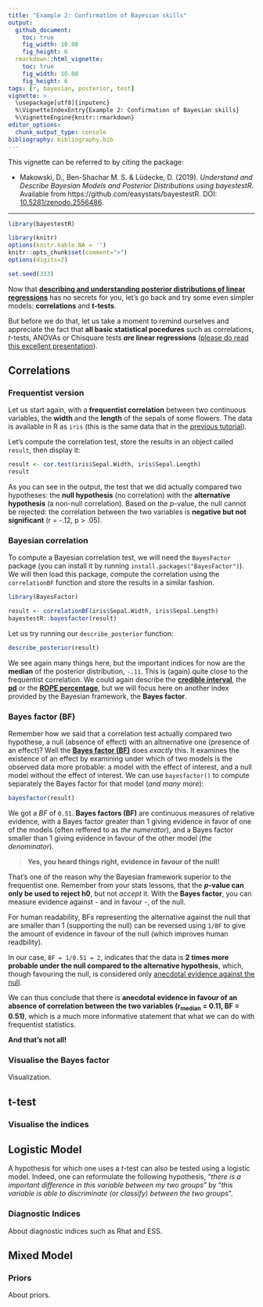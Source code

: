 ```yaml
---
title: "Example 2: Confirmation of Bayesian skills"
output: 
  github_document:
    toc: true
    fig_width: 10.08
    fig_height: 6
  rmarkdown::html_vignette:
    toc: true
    fig_width: 10.08
    fig_height: 6
tags: [r, bayesian, posterior, test]
vignette: >
  \usepackage[utf8]{inputenc}
  %\VignetteIndexEntry{Example 2: Confirmation of Bayesian skills}
  %\VignetteEngine{knitr::rmarkdown}
editor_options: 
  chunk_output_type: console
bibliography: bibliography.bib
---
```


This vignette can be referred to by citing the package:

- Makowski, D., Ben-Shachar M. S. \& Lüdecke, D. (2019). *Understand and Describe Bayesian Models and Posterior Distributions using bayestestR*. Available from https://github.com/easystats/bayestestR. DOI: [10.5281/zenodo.2556486](https://zenodo.org/record/2556486).

---

```r
library(bayestestR)

library(knitr)
options(knitr.kable.NA = '')
knitr::opts_chunk$set(comment=">")
options(digits=2)

set.seed(333)
```


Now that [**describing and understanding posterior distributions of linear regressions**](https://easystats.github.io/bayestestR/articles/example1.html) has no secrets for you, let's go back and try some even simpler models: **correlations** and **t-tests**.

But before we do that, let us take a moment to remind ourselves and appreciate the fact that **all basic statistical pocedures** such as correlations, *t*-tests, ANOVAs or Chisquare tests ***are* linear regressions** ([please do read this excellent presentation](https://lindeloev.github.io/tests-as-linear/)).

## Correlations

### Frequentist version 

Let us start again, with a **frequentist correlation** between two continuous variables, the **width** and the **length** of the sepals of some flowers. The data is available in R as  `iris` (this is the same data that in the [previous tutorial](https://easystats.github.io/bayestestR/articles/example1.html)). 

Let's compute the correlation test, store the results in an object called `result`, then display it:

```r
result <- cor.test(iris$Sepal.Width, iris$Sepal.Length)
result
```

As you can see in the output, the test that we did actually compared two hypotheses: the **null hypothesis** (no correlation) with the **alternative hypothesis** (a non-null correlation). Based on the *p*-value, the null cannot be rejected: the correlation between the two variables is **negative but not significant** (r = -.12, p > .05).

### Bayesian correlation 

To compute a Bayesian correlation test, we will need the `BayesFactor` package (you can install it by running `install.packages("BayesFactor")`). We will then load this package, compute the correlation using the `correlationBF` function and store the results in a similar fashion. 
 
```r
library(BayesFactor)

result <- correlationBF(iris$Sepal.Width, iris$Sepal.Length)
bayestestR::bayesfactor(result)
```

Let us try running our `describe_posterior` function:

```r
describe_posterior(result)
```

We see again many things here, but the important indices for now are the **median** of the posterior distribution, `-.11`. This is (again) quite close to the frequentist correlation. We could again describe the [**credible interval**](https://easystats.github.io/bayestestR/articles/credible_interval.html), the [**pd**](https://easystats.github.io/bayestestR/articles/probability_of_direction.html) or the [**ROPE percentage**](https://easystats.github.io/bayestestR/articles/region_of_practical_equivalence.html), but we will focus here on another index provided by the Bayesian framework, the **Bayes factor**.

### Bayes factor (BF)

Remember how we said that a correlation test actually compared two hypothese, a null (absence of effect) with an altnernative one (presence of an effect)\? Well the [**Bayes factor (BF)**](https://easystats.github.io/bayestestR/articles/bayes_factors.html) does *exactly* this. It examines the existence of an effect by examining under which of two models is the observed data more probable: a model with the effect of interest, and a null model without the effect of interest. We can use `bayesfactor()` to compute separately the Bayes factor for that model (*and many more*):

```r
bayesfactor(result)
```

We got a *BF* of `0.51`. **Bayes factors (BF)** are continuous measures of relative evidence, with a Bayes factor greater than 1 giving evidence in favor of one of the models (often reffered to as *the numerator*), and a Bayes factor smaller than 1 giving evidence in favour of the other model (*the denominator*). 

> **Yes, you heard things right, evidence in favour of the null!**

That's one of the reason why the Bayesian framework superior to the frequentist one. Remember from your stats lessons, that the ***p*-value can only be used to reject h0**, but not *accept* it. With the **Bayes factor**, you can measure evidence against - and in favour -, of the null. 

For human readability, BFs representing the alternative against the null that are smaller than 1 (supporting the null) can be reversed using `1/BF` to give the amount of evidence in favour of the null (which improves human readbility). 

In our case, `BF = 1/0.51 = 2`, indicates that the data is **2 times more probable under the null compared to the alternative hypothesis**, which, though favouring the null, is considered only [anecdotal evidence against the null](https://easystats.github.io/report/articles/interpret_metrics.html#bayes-factor-bf).

We can thus conclude that there is **anecdotal evidence in favour of an absence of correlation between the two variables (r<sub>median</sub> = 0.11, BF = 0.51)**, which is a much more informative statement that what we can do with frequentist statistics.

**And that's not all!**

### Visualise the Bayes factor

Visualization.

## t-test

### Visualise the indices


## Logistic Model

A hypothesis for which one uses a *t*-test can also be tested using a logistic model. Indeed, one can reformulate the following hypothesis, "*there is a important difference in this variable between my two groups*" by "*this variable is able to discriminate (or classify) between the two groups*".



### Diagnostic Indices

About diagnostic indices such as Rhat and ESS.




## Mixed Model


### Priors

About priors.